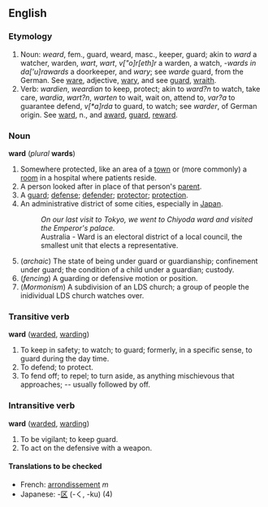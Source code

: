 ==English==
===Etymology===
#Noun: {{AS.}} ''weard'', fem., guard, weard, masc., keeper, guard; akin to {{OS.}} ''ward'' a watcher, warden, {{G.}} ''wart'', {{OHG.}} ''wart'', {{Icel.}} ''v["o]r[eth]r'' a warden, a watch, {{Goth.}} ''-wards in da['u]rawards'' a doorkeeper, and {{E.}} ''wary''; see {{OF.}} ''warde'' guard, from the German.  See [[ware]], adjective, [[wary]], and see [[guard]], [[wraith]].
#Verb: {{AS.}} ''wardien'', {{OE.}} ''weardian'' to keep, protect; akin to {{OS.}} ''ward?n'' to watch, take care, {{OFries.}} ''wardia'', {{OHG.}} ''wart?n'', {{G.}} ''warten'' to wait, wait on, attend to, {{Icel.}} ''var?a'' to guarantee defend, {{Sw.}} ''v[*a]rda'' to guard, to watch; see {{OF.}} ''warder'', of German origin. See [[ward]], n., and [[award]], [[guard]], [[reward]].

===Noun===
'''ward''' (''plural'' '''wards''')

# Somewhere protected, like an area of a [[town]] or (more commonly) a [[room]] in a hospital where patients reside.
# A person looked after in place of that person's [[parent]].
# A [[guard]]; [[defense]]; [[defender]]; [[protector]]; [[protection]].
# An administrative district of some cities, especially in [[Japan]].
#:''On our last visit to Tokyo, we went to Chiyoda ward and visited the Emperor's palace.''
#:Australia - Ward is an electoral district of a local council, the smallest unit that elects a representative.
#(''archaic'') The state of being under guard or guardianship; confinement under guard; the condition of a child under a guardian; custody.
#(''fencing'') A guarding or defensive motion or position.
#(''Mormonism'') A subdivision of an LDS church; a group of people the inidividual LDS church watches over.

===Transitive verb===
'''ward''' ([[warded]], [[warding]])

#To keep in safety; to watch; to guard; formerly, in a specific sense, to guard during the day time.
#To defend; to protect.
#To fend off; to repel; to turn aside, as anything mischievous that approaches; -- usually followed by off.

===Intransitive verb===
'''ward''' ([[warded]], [[warding]])

#To be vigilant; to keep guard.
#To act on the defensive with a weapon.

====Translations to be checked====
{{checktrans}}
*French: [[arrondissement]] ''m''<!--district of a city-->
*Japanese: -[[区]] (-く, -ku) (4)